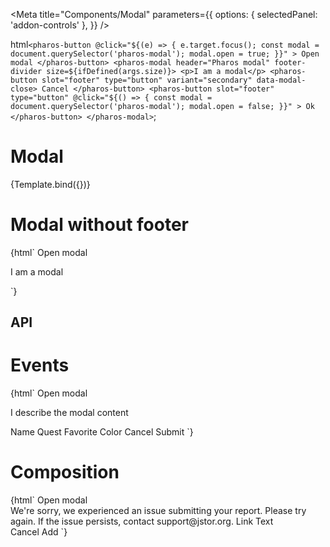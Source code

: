 


<Intro />

<Meta
  title="Components/Modal"
  parameters={{
    options: { selectedPanel: 'addon-controls' },
  }}
/>

  html`
    <pharos-button
      @click="${(e) => {
        e.target.focus();
        const modal = document.querySelector('pharos-modal');
        modal.open = true;
      }}"
    >
      Open modal
    </pharos-button>
    <pharos-modal header="Pharos modal" footer-divider size=${ifDefined(args.size)}>
      <p>I am a modal</p>
      <pharos-button slot="footer" type="button" variant="secondary" data-modal-close>
        Cancel
      </pharos-button>
      <pharos-button
        slot="footer"
        type="button"
        @click="${() => {
          const modal = document.querySelector('pharos-modal');
          modal.open = false;
        }}"
      >
        Ok
      </pharos-button>
    </pharos-modal>
  `;

# Modal

<Canvas>
  <Story
    name="Base"
    argTypes={{
      size: {
        options: ['small', 'medium', 'large'],
        control: {
          type: 'inline-radio',
        },
        defaultValue: 'medium',
      },
    }}
  >
    {Template.bind({})}
  </Story>
</Canvas>

# Modal without footer

<Canvas>
  <Story name="No Footer">
    {html`
      <pharos-button
        @click="${(e) => {
          e.target.focus();
          const modal = document.querySelector('pharos-modal');
          modal.open = true;
        }}"
      >
        Open modal
      </pharos-button>
      <pharos-modal header="Pharos modal" size="medium">
        <p>I am a modal</p>
      </pharos-modal>
    `}
  </Story>
</Canvas>

## API

<ArgsTable of="pharos-modal" />

# Events

<Canvas>
  <Story name="Events">
    {html`
      <pharos-button
        type="button"
        data-modal-id="my-event-modal"
        @click="${(e) => {
          e.target.focus();
        }}"
      >
        Open modal
      </pharos-button>
      <pharos-modal
        id="my-event-modal"
        header="Event modal"
        open
        @pharos-modal-open="${(e) => action('Open')(e.detail)}"
        @pharos-modal-opened="${(e) => action('Opened')(e.detail)}"
        @pharos-modal-close="${(e) => action('Close')(e.detail)}"
        @pharos-modal-closed="${(e) => action('Closed')(e.detail)}"
      >
        <p slot="description">I describe the modal content</p>
        <pharos-text-input style="margin-bottom: 1rem" data-modal-focus>
          <span slot="label">Name</span>
        </pharos-text-input>
        <pharos-text-input style="margin-bottom: 1rem">
          <span slot="label">Quest</span>
        </pharos-text-input>
        <pharos-text-input style="margin-bottom: 1rem">
          <span slot="label">Favorite Color</span>
        </pharos-text-input>
        <pharos-button slot="footer" type="button" variant="secondary" data-modal-close>
          Cancel
        </pharos-button>
        <pharos-button slot="footer" type="button">Submit</pharos-button>
      </pharos-modal>
    `}
  </Story>
</Canvas>

# Composition

<Canvas>
  <Story name="Composition" parameters={{ chromatic: { viewports: [320, 1200] } }}>
    {html`
      <pharos-button
        type="button"
        data-modal-id="my-alert-modal"
        @click="${(e) => {
          e.target.focus();
        }}"
      >
        Open modal
      </pharos-button>
      <pharos-modal id="my-alert-modal" header="Add external link" open>
        <div>
          <pharos-alert style="margin-bottom: 1rem" status="error"
            >We're sorry, we experienced an issue submitting your report. Please try again. If the
            issue persists, contact
            <pharos-link id="support-link" href="#" on-background>support@jstor.org</pharos-link>.
          </pharos-alert>
          <pharos-text-input name="link" required style="margin-bottom: 1rem">
            <span slot="label">Link</span>
          </pharos-text-input>
          <pharos-text-input name="text" required style="margin-bottom: 1rem">
            <span slot="label">Text</span>
          </pharos-text-input>
        </div>
        <pharos-button
          id="cancel-button"
          slot="footer"
          type="button"
          variant="secondary"
          data-modal-close
        >
          Cancel
        </pharos-button>
        <pharos-button id="add-button" slot="footer" type="button">Add</pharos-button>
      </pharos-modal>
    `}
  </Story>
</Canvas>
